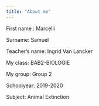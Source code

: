 ```yaml
---
title: "About me"
---
```

First name : Marcelli

Surname: Samuel

Teacher's name: Ingrid Van Lancker

My class: BAB2-BIOLOGIE

My group: Group 2

Schoolyear: 2019-2020

Subject: Animal Extinction
